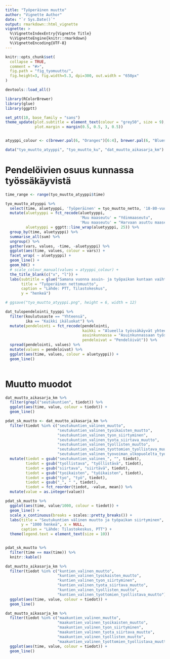 ```yaml
---
title: "Työperäinen muutto"
author: "Vignette Author"
date: "`r Sys.Date()`"
output: rmarkdown::html_vignette
vignette: >
  %\VignetteIndexEntry{Vignette Title}
  %\VignetteEngine{knitr::rmarkdown}
  %\VignetteEncoding{UTF-8}
---
```


```r
knitr::opts_chunk$set(
  collapse = TRUE,
  comment = "#>",
  fig.path = "fig_tyomuutto/",
  fig.height=3, fig.width=5.3, dpi=300, out.width = "650px"
)

devtools::load_all()

library(RColorBrewer)
library(glue)
library(ggptt)

set_ptt(10, base_family = "sans")
theme_update(plot.subtitle = element_text(colour = "grey50", size = 9), 
             plot.margin = margin(0.5, 0.5, 3, 0.5))


atyyppi_colour <- c(brewer.pal(6, "Oranges")[6:4], brewer.pal(6, "Blues")[6:5] , brewer.pal(6, "Greens")[6:5])

```

```r

data("tyo_muutto_atyyppi", "tyo_muutto_ku", "dat_muutto_aikasarja_km")

```

# Pendelöivien osuus kunnassa työssäkäyvistä

```r

time_range <- range(tyo_muutto_atyyppi$time)

tyo_muutto_atyyppi %>% 
  select(time, aluetyyppi, 'Työperäinen' = tyo_muutto_netto, '18-80-vuotiaat' = tmuutto_netto) %>% 
  mutate(aluetyyppi = fct_recode(aluetyyppi, 
                                 'Muu maaseutu' = "Ydinmaaseutu",
                                 'Muu maaseutu' = "Harvaan asuttu maaseutu"),
         aluetyyppi = ggptt::line_wrap(aluetyyppi, 25)) %>% 
  group_by(time, aluetyyppi) %>% 
  summarise_all(sum) %>% 
  ungroup() %>% 
  gather(vars, values, -time, -aluetyyppi) %>% 
  ggplot(aes(time, values, colour = vars)) +
  facet_wrap( ~ aluetyyppi) +
  geom_line() +
  geom_h0() +
  # scale_colour_manual(values = atyyppi_colour) +
  the_title_blank(c("x", "l")) +
  labs(subtitle = glue("Samana vuonna asuin- ja työpaikan kuntaan vaihtaneiden ja 18-80-vuotiaiden nettomuutto vuosina {time_range[1]}-{time_range[2]}."),
       title = "Työperäinen nettomuutto",
       caption = "Lähde: PTT, Tilastokeskus",
       y = "henkeä")

# ggsave("tyo_muutto_atyyppi.png", height = 6, width = 12)  

```

```r

dat_tulopendelointi_tyyppi %>% 
  filter(koulutusaste == "Yhteensä",
         ika == "Kaikki ikäluokat") %>% 
  mutate(pendelointi = fct_recode(pendelointi, 
                                  kaikki = "Alueella työssäkäyvät yhteensä",
                                  asuinkunnassa = "Asuinkunnassaan työssäkäyvät",
                                  pendeloivat = "Pendelöivät")) %>% 
  spread(pendelointi, values) %>% 
  mutate(values = pendeloivat) %>% 
  ggplot(aes(time, values, colour = aluetyyppi)) +
  geom_line()
  

```


# Muutto muodot

```r

dat_muutto_aikasarja_km %>% 
  filter(grepl("seutukuntien", tiedot)) %>% 
  ggplot(aes(time, value, colour = tiedot)) +
  geom_line()

```

```r

pdat_sk_muutto <- dat_muutto_aikasarja_km %>% 
  filter(tiedot %in% c("seutukuntien_valinen_muutto", 
                       "seutukuntien_valinen_tyoikaisten_muutto",
                       "seutukuntien_valinen_tyon_siirtyminen",
                       "seutukuntien_valinen_tyota_siirtava_muutto",
                       "seutukuntien_valinen_tyollisten_muutto",
                       "seutukuntien_valinen_tyottomien_tyollistava_muutto",
                       "seutukuntien_valinen_tyovoiman_ulkopuolelta_tyollistava_muutto")) %>% 
  mutate(tiedot = gsub("seutukuntien_valinen_", "", tiedot),
         tiedot = gsub("tyollistava", "työllistävä", tiedot),
         tiedot = gsub("siirtava", "siirtävä", tiedot),
         tiedot = gsub("tyoikaisten", "työikaisten", tiedot),
         tiedot = gsub("tyo", "työ", tiedot),
         tiedot = gsub("_", " ", tiedot),
         tiedot = fct_reorder(tiedot, -value, mean)) %>% 
  mutate(value = as.integer(value)) 

pdat_sk_muutto %>% 
  ggplot(aes(time, value/1000, colour = tiedot)) +
  geom_line() +
  scale_x_continuous(breaks = scales::pretty_breaks()) +
  labs(title = "Seutukuntien välinen muutto ja työpaikan siirtyminen",
       y = "1000 henkeä", x = NULL,
       caption = "Lähde: Tilastokeskus, PTT") +
  theme(legend.text = element_text(size = 10))



```

```r

pdat_sk_muutto %>% 
  filter(time == max(time)) %>% 
  knitr::kable()

```


  
```r
dat_muutto_aikasarja_km %>% 
  filter(tiedot %in% c("kuntien_valinen_muutto", 
                       "kuntien_valinen_tyoikaisten_muutto",
                       "kuntien_valinen_tyon_siirtyminen",
                       "kuntien_valinen_tyota_siirtava_muutto",
                       "kuntien_valinen_tyollisten_muutto",
                       "kuntien_valinen_tyottomien_tyollistava_muutto")) %>% 
  ggplot(aes(time, value, colour = tiedot)) +
  geom_line()
```
  
```r

dat_muutto_aikasarja_km %>% 
  filter(tiedot %in% c("maakuntien_valinen_muutto", 
                       "maakuntien_valinen_tyoikaisten_muutto",
                       "maakuntien_valinen_tyon_siirtyminen",
                       "maakuntien_valinen_tyota_siirtava_muutto",
                       "maakuntien_valinen_tyollisten_muutto",
                       "maakuntien_valinen_tyottomien_tyollistava_muutto")) %>% 
  ggplot(aes(time, value, colour = tiedot)) +
  geom_line()

```  
  
  
  

